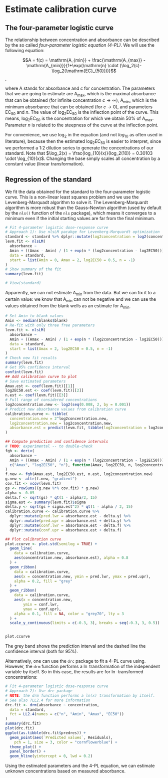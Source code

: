 # Estimate calibration curve {#calibration}
## The four-parameter logistic curve
The relationship between concentration and absorbance can be described by the so called _four-parameter logistic equation (4-PL)_. We will use the following equation:

$$A = f(c) =  \mathrm{A_{min}} + \frac{\mathrm{A_{max}} - \mathrm{A_{min}}}{1+\exp(\mathrm{n} \cdot (\log_2(c)-\log_2(\mathrm{EC}_{50})))}$$,

where $\mathrm{A}$ stands for absorbance and $c$ for concentration. The parameters that we are going to estimate are $\mathrm{A_{max}}$, which is the maximal absorbance that can be obtained (for infinite concentration $c \rightarrow \infty$), $\mathrm{A_{min}}$, which is the minimum absorbance that can be obtained (for $c \rightarrow 0$), and parameters $\mathrm{EC}_{50}$ and $n$. The value of $\log_2 \mathrm{EC}_{50}$ is the inflection point of the curve. This means, $\log_2 \mathrm{EC}_{50}$ is the concentration for which we obtain 50% of $\mathrm{A_{max}}$. Parameter $n$ is related to the steepness of the curve at the inflection point. 

For convenience, we use $\log_2$ in the equation (and not $log_{10}$ as often used in literature), because then the estimated $\log_2 EC_{50}$ is easier to interpret, since we performed a 1:2 dilution series to generate the concentrations of our standard. Note that $\log_2(x) = \frac{log_{10}(x)}{log_2(10)} = 0.30103 \cdot \log_{10}(x)$. Changing the base simply scales all concentration by a constant value (linear transformation).

## Regression of the standard
We fit the data obtained for the standard to the four-parameter logistic curve. This is a non-linear least squares problem and we use the  Levenberg-Marquadt algorithm to solve it. 
The Levenberg-Marquardt algorithm is more robust than the Gauss–Newton algorithm (used by default by the `nls()` function of the `nls` package), which means it converges to a minimum even if the initial starting values are far from the final minimum. 
```r
# Fit 4-parameter logistic dose-response curve
# Approach 1): Use nlsLM pacakge for Levenberg-Marquardt optimization
standard <- standard %>% dplyr::mutate(log2concentration = log2(concentration))
levm.fit <- nlsLM(
  absorbance ~
  Amin + ((Amax - Amin) / (1 + exp(n * (log2concentration - log2EC50)))),
  data = standard,
  start = list(Amin = 0, Amax = 2, log2EC50 = 0.5, n = -1)
)
# Show summary of the fit
summary(levm.fit)

# View(standard)
```
Apparently, we can not estimate $\mathrm{A_{min}}$ from the data. But we can fix it to a certain value: we know that $\mathrm{A_{min}}$ can not be negative and we can use the values obtained from the blank wells as an estimate for $\mathrm{A_{min}}$.

```r
# Set Amin to blank values
Amin <- median(blanks$blank)
# Re-fit with only three free parameters
levm.fit <- nlsLM(
  absorbance ~
  Amin + ((Amax - Amin) / (1 + exp(n * (log2concentration - log2EC50)))),
  data = standard,
  start = list(Amax = 2, log2EC50 = 0.5, n = -1)
)
# Check new fit results
summary(levm.fit)
# Get 95% confidence interval
confint(levm.fit)
## Add calibration curve to plot
# Save estimated parameters
Amax.est <- coef(levm.fit)[[1]]
log2EC50.est <- coef(levm.fit)[[2]]
n.est <- coef(levm.fit)[[3]]
# Full range of considered concentrations
log2concentration.new <- log2(seq(0.008, 2, by = 0.001))
# Predict new absorbance values from calibration curve
calibration.curve <- tibble(
  concentration.new = 2^log2concentration.new,
  log2concentration.new = log2concentration.new,
  absorbance.est = predict(levm.fit, tibble(log2concentration = log2concentration.new))
)

## Compute prediction and confidence intervals
# TODO: experimental -- to double-check
fgh <- deriv(
  absorbance ~
  Amin + ((Amax - Amin) / (1 + exp(n * (log2concentration - log2EC50)))),
  c("Amax", "log2EC50", "n"), function(Amax, log2EC50, n, log2concentration) {}
)
f.new <- fgh(Amax.est, log2EC50.est, n.est, log2concentration.new)
g.new <- attr(f.new, "gradient")
cov.fit <- vcov(levm.fit)
gs <- rowSums((g.new %*% cov.fit) * g.new)
alpha <- 0.05
delta.f <- sqrt(gs) * qt(1 - alpha/2, 15)
sigma.est <- summary(levm.fit)$sigma
delta.y <- sqrt(gs + sigma.est^2) * qt(1 - alpha / 2, 15)
calibration.curve <- calibration.curve %>%
  dplyr::mutate(pred.lwr = absorbance.est - delta.y) %>%
  dplyr::mutate(pred.upr = absorbance.est + delta.y) %>%
  dplyr::mutate(conf.lwr = absorbance.est - delta.f) %>%
  dplyr::mutate(conf.upr = absorbance.est + delta.f)

## Plot calibration curve
plot.ccurve <- plot.std(semilog = TRUE) +
  geom_line(
    data = calibration.curve,
    aes(concentration.new, absorbance.est), alpha = 0.8
  ) +
  geom_ribbon(
    data = calibration.curve,
    aes(x = concentration.new, ymin = pred.lwr, ymax = pred.upr),
    alpha = 0.2, fill = "grey"
  ) +
  geom_ribbon(
    data = calibration.curve,
    aes(x = concentration.new, 
        ymin = conf.lwr, 
        ymax = conf.upr),
    alpha = 0.1, fill = NA, color = "grey70", lty = 3
  ) +
  scale_y_continuous(limits = c(-0.3, 3), breaks = seq(-0.3, 3, 0.5)) 


plot.ccurve
```

The grey band shows the prediction interval and the dashed line the confidence interval (both for 95%).

Alternatively, one can use the `drc` package to fit a 4-PL curve using. However, the `drm` function performs a $\ln$ transformation of the independent variable by itself. So in this case, the results are for $\ln$-transformed concentrations:
```r
# Fit 4-parameter logistic dose-response curve
# Approach 2): Use drc package
# NOTE: the drm function performs a ln(x) transformation by itself.
# See also ?LL2.4 for more information
drc.fit <- drm(absorbance ~ concentration,
  data = standard,
  fct = LL2.4(names = c("n", "Amin", "Amax", "EC50"))
)
summary(drc.fit)
plot(drc.fit)
ggplot(as.tibble(drc.fit$predres)) +
  geom_point(aes(`Predicted values`, Residuals),
    pch = 1, size = 3, color = "cornflowerblue") +
  theme_plot() + 
  panel_border() + 
  geom_hline(yintercept = 0, lwd = 0.2)
```

Using the estimated parameters and the 4-PL equation, we can estimate unknown concentrations based on measured absorbance. 
  
  
